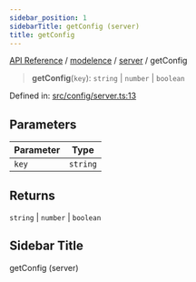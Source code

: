 ```yaml
---
sidebar_position: 1
sidebarTitle: getConfig (server)
title: getConfig
---
```


[API Reference](/api-reference/modelence/server/functions/../../../index) / [modelence](/api-reference/modelence/server/functions/../../index) / [server](/api-reference/modelence/server/functions/../index) / getConfig

> **getConfig**(`key`): `string` \| `number` \| `boolean`

Defined in: [src/config/server.ts:13](https://github.com/modelence/modelence/blob/30fe36d2cf64cf9585e2112a17244e5591e12208/packages/modelence/src/config/server.ts#L13)

## Parameters

| Parameter | Type |
| ------ | ------ |
| `key` | `string` |

## Returns

`string` \| `number` \| `boolean`

## Sidebar Title

getConfig (server)
